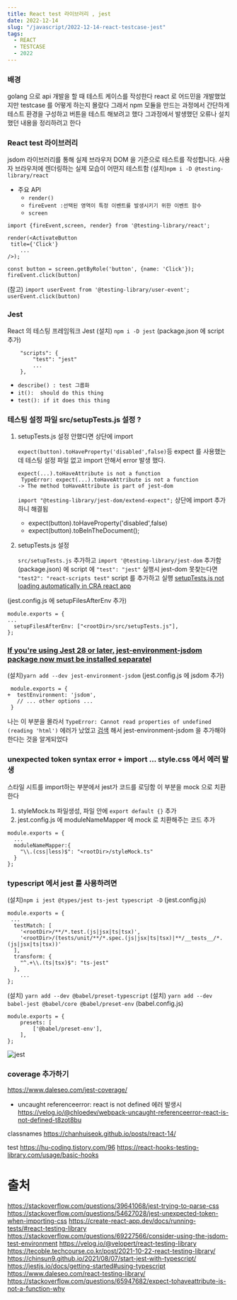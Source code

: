 ```yaml
---
title: React test 라이브러리 , jest
date: 2022-12-14
slug: "/javascript/2022-12-14-react-testcase-jest"
tags:
  - REACT
  - TESTCASE
  - 2022
---
```


### 배경
golang 으로 api 개발을 할 때 테스트 케이스를 작성한다
react 로 어드민을 개발했었지만 testcase 를 어떻게 하는지 몰랐다
그래서 npm 모듈을 만드는 과정에서 간단하게
테스트 환경을 구성하고 버튼을 테스트 해보려고 했다
그과정에서 발생했던 오류나 설치했던 내용을 정리하려고 한다

### React test 라이브러리

jsdom 라이브러리를 통해 실제 브라우저 DOM 을
기준으로 테스트를 작성합니다.
사용자 브라우저에 렌더링하는 실제 모습이 어떤지 테스트함
(설치)`npm i -D @testing-library/react`

* 주요 API
    * `render()`
    * `fireEvent :선택된 영역이 특정 이벤트를 발생시키기 위한 이벤트 함수`
    * `screen`

```
import {fireEvent,screen, render} from '@testing-library/react';

render(<ActivateButton
 title={'Click'}
    ...
/>);

const button = screen.getByRole('button', {name: 'Click'});
fireEvent.click(button)
```

(참고)
`import userEvent from '@testing-library/user-event';`
`userEvent.click(button)`

### Jest
React 의 테스팅 프레임워크 Jest
(설치) `npm i -D jest`
(package.json 에 script 추가)
```
    "scripts": {
        "test": "jest"
        ...
    },

```

* `describe() : test 그룹화`
* `it():  should do this thing`
* `test(): if it does this thing`

### 테스팅 설정 파일 src/setupTests.js 설정 ?

1. setupTests.js 설정 안했다면  상단에 import

    `expect(button).toHaveProperty('disabled',false)`등 expect 를 사용했는데
    테스팅 설정 파일 없고  import 안해서 error 발생 했다.
    ```
    expect(...).toHaveAttribute is not a function
     TypeError: expect(...).toHaveAttribute is not a function
    -> The method toHaveAttribute is part of jest-dom
    ```
    `import "@testing-library/jest-dom/extend-expect";` 상단에 import 추가하니 해결됨

    * expect(button).toHaveProperty('disabled',false)
    * expect(button).toBeInTheDocument();

2. setupTests.js 설정

    `src/setupTests.js` 추가하고 `import '@testing-library/jest-dom` 추가함
    (package.json) 에 script 에 `"test": "jest"` 실행시 jest-dom 못찾는다면
    `"test2": "react-scripts test"` script 를 추가하고 실행
    [setupTests.js not loading automatically in CRA react app](https://stackoverflow.com/questions/53642594/setuptests-js-not-loading-automatically-in-cra-react-app)

(jest.config.js 에 setupFilesAfterEnv 추가)
```
module.exports = {
...
  setupFilesAfterEnv: ["<rootDir>/src/setupTests.js"],
};

```

### [If you're using Jest 28 or later, jest-environment-jsdom package now must be installed separatel](https://testing-library.com/docs/react-testing-library/setup/#jest-28)
(설치)`yarn add --dev jest-environment-jsdom`
(jest.config.js 에 jsdom 추가)
```
 module.exports = {
+  testEnvironment: 'jsdom',
   // ... other options ...
 }
```

나는 이 부분을 몰라서 `TypeError: Cannot read properties of undefined (reading 'html')`
에러가 났었고 [검색](https://github.com/facebook/jest/issues/12200#issuecomment-1004169335)
해서 jest-environment-jsdom 을 추가해야 한다는 것을 알게되었다


###   unexpected token syntax error + import ... style.css 에서 에러 발생
스타일 시트를 import하는 부분에서 jest가 코드를 로딩함
이 부분을 mock 으로 치환한다
1. styleMock.ts 파일생성, 파일 안에 `export default {}` 추가
2. jest.config.js 에 moduleNameMapper 에 mock 로 치환해주는 코드 추가
```
module.exports = {
  ...
  moduleNameMapper:{
    "\\.(css|less)$": "<rootDir>/styleMock.ts"
  }
};
```


### typescript 에서 jest 를 사용하려면
(설치)`npm i jest @types/jest ts-jest typescript -D`
(jest.config.js)
```
module.exports = {
 ...
  testMatch: [
    '<rootDir>/**/*.test.(js|jsx|ts|tsx)',
    '<rootDir>/(tests/unit/**/*.spec.(js|jsx|ts|tsx)|**/__tests__/*.(js|jsx|ts|tsx))'
  ],
  transform: {
    "^.+\\.(ts|tsx)$": "ts-jest"
  },
    ...
};
```

(설치) `yarn add --dev @babel/preset-typescript`
(설치) `yarn add --dev babel-jest @babel/core @babel/preset-env`
(babel.config.js)
```
module.exports = {
    presets: [
        ['@babel/preset-env'],
    ],
};
```

![jest](./jest_success.jpg)

### coverage 추가하기
https://www.daleseo.com/jest-coverage/


* uncaught referenceerror: react is not defined 에러 발생시
https://velog.io/@chloedev/webpack-uncaught-referenceerror-react-is-not-defined-t8zot8bu

classnames
https://chanhuiseok.github.io/posts/react-14/

test
https://hu-coding.tistory.com/96
https://react-hooks-testing-library.com/usage/basic-hooks

# 출처
https://stackoverflow.com/questions/39641068/jest-trying-to-parse-css
https://stackoverflow.com/questions/54627028/jest-unexpected-token-when-importing-css
https://create-react-app.dev/docs/running-tests/#react-testing-library
https://stackoverflow.com/questions/69227566/consider-using-the-jsdom-test-environment
https://velog.io/@velopert/react-testing-library
https://tecoble.techcourse.co.kr/post/2021-10-22-react-testing-library/
https://chinsun9.github.io/2021/08/07/start-jest-with-typescript/
https://jestjs.io/docs/getting-started#using-typescript
https://www.daleseo.com/react-testing-library/
https://stackoverflow.com/questions/65947682/expect-tohaveattribute-is-not-a-function-why